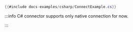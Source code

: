 ```csharp title="Native Connection"
{{#include docs-examples/csharp/ConnectExample.cs}}
```
:::info
C# connector supports only native connection for now.

:::